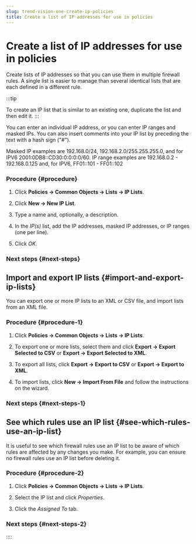 ```yaml
---
slug: trend-vision-one-create-ip-policies
title: Create a list of IP addresses for use in policies
---
```

# Create a list of IP addresses for use in policies

Create lists of IP addresses so that you can use them in multiple firewall rules. A single list is easier to manage than several identical lists that are each defined in a different rule.

:::tip

To create an IP list that is similar to an existing one, duplicate the list and then edit it.
:::

You can enter an individual IP address, or you can enter IP ranges and masked IPs. You can also insert comments into your IP list by preceding the text with a hash sign ("#").

Masked IP examples are 192.168.0/24, 192.168.2.0/255.255.255.0, and for IPV6 2001:0DB8::CD30:0:0:0:0/60. IP range examples are 192.168.0.2 - 192.168.0.125 and, for IPV6, FF01::101 - FF01::102

### Procedure {#procedure}

1.  Click **Policies → Common Objects → Lists → IP Lists**.

2.  Click **New → New IP List**.

3.  Type a name and, optionally, a description.

4.  In the *IP(s)* list, add the IP addresses, masked IP addresses, or IP ranges (one per line).

5.  Click *OK*.

### Next steps {#next-steps}

## Import and export IP lists {#import-and-export-ip-lists}

You can export one or more IP lists to an XML or CSV file, and import lists from an XML file.

### Procedure {#procedure-1}

1.  Click **Policies → Common Objects → Lists → IP Lists**.

2.  To export one or more lists, select them and click **Export → Export Selected to CSV** or **Export → Export Selected to XML**.

3.  To export all lists, click **Export → Export to CSV** or **Export → Export to XML**.

4.  To import lists, click **New → Import From File** and follow the instructions on the wizard.

### Next steps {#next-steps-1}

## See which rules use an IP list {#see-which-rules-use-an-ip-list}

It is useful to see which firewall rules use an IP list to be aware of which rules are affected by any changes you make. For example, you can ensure no firewall rules use an IP list before deleting it.

### Procedure {#procedure-2}

1.  Click **Policies → Common Objects → Lists → IP Lists**.

2.  Select the IP list and click *Properties*.

3.  Click the *Assigned To* tab.

### Next steps {#next-steps-2}
::::
